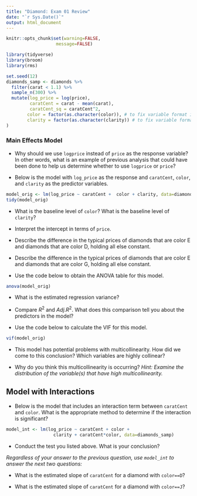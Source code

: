 ```yaml
---
title: "Diamond: Exam 01 Review"
date: "`r Sys.Date()`"
output: html_document
---
```


```r
knitr::opts_chunk$set(warning=FALSE,
                   message=FALSE)
```

```r
library(tidyverse)
library(broom)
library(rms)
```

```r
set.seed(12)
diamonds_samp <- diamonds %>% 
  filter(carat < 1.1) %>%
  sample_n(300) %>%
  mutate(log_price = log(price), 
         caratCent = carat - mean(carat), 
         caratCent_sq = caratCent^2, 
        color = factor(as.character(color)), # to fix variable format in model output
        clarity = factor(as.character(clarity)) # to fix variable format in model output
)
```

### Main Effects Model

- Why should we use `logprice` instead of `price` as the response variable? In other words, what is an example of previous analysis that could have been done to help us determine whether to use `logprice` or `price`?

- Below is the model with `log_price` as the response and `caratCent`, `color`, and `clarity` as the predictor variables.

```r
model_orig <- lm(log_price ~ caratCent +  color + clarity, data=diamonds_samp)
tidy(model_orig)
```

- What is the baseline level of `color`? What is the baseline level of `clarity`? 

- Interpret the intercept in terms of `price`. 

- Describe the difference in the typical prices of diamonds that are color E and diamonds that are color D, holding all else constant. 

- Describe the difference in the typical prices of diamonds that are color E and diamonds that are color G, holding all else constant. 

- Use the code below to obtain the ANOVA table for this model.

```r
anova(model_orig)
```

- What is the estimated regression variance? 

- Compare $R^2$ and $Adj. R^2$. What does this comparison tell you about the predictors in the model?

- Use the code below to calculate the VIF for this model.

```r
vif(model_orig)
```

- This model has potential problems with multicollinearity. How did we come to this conclusion? Which variables are highly collinear?

- Why do you think this multicollinearity is occurring? *Hint: Examine the distribution of the variable(s) that have high multicollinearity.*

## Model with Interactions 

- Below is the model that includes an interaction term between `caratCent` and `color`. What is the appropriate method to determine if the interaction is significant? 

```r
model_int <- lm(log_price ~ caratCent + color + 
                  clarity + caratCent*color, data=diamonds_samp)
```

- Conduct the test you listed above. What is your conclusion? 


*Regardless of your answer to the previous question, use `model_int` to answer the next two questions:*


- What is the estimated slope of `caratCent` for a diamond with `color==D`? 

- What is the estimated slope of `caratCent` for a diamond with `color==J`?




